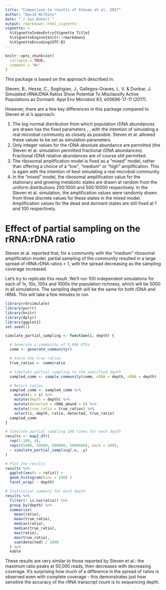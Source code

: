 ```yaml
---
title: "Comparison to results of Steven et al. 2017"
author: "David Wilkins"
date: "`r Sys.Date()`"
output: rmarkdown::html_vignette
vignette: >
  %\VignetteIndexEntry{Vignette Title}
  %\VignetteEngine{knitr::rmarkdown}
  %\VignetteEncoding{UTF-8}
---
```


```r
knitr::opts_chunk$set(
  collapse = TRUE,
  comment = "#>"
)
```

This package is based on the approach described in:

Steven, B., Hesse, C., Soghigian, J., Gallegos-Graves, L. V. & Dunbar, J. Simulated rRNA/DNA Ratios Show Potential To Misclassify Active Populations as Dormant. Appl Env Microbiol 83, e00696-17-11 (2017).

However, there are a few key differences in this package compared to Steven et al.'s approach:

1. The log-normal distribution from which population rDNA abundances are drawn has the fixed parameters \eqn{\mu = 0}, \eqn{\sigma = 1}, with the intention of simulating a real microbial community as closely as possible. Steven et al. allowed these values to be set as simulation parameters.
2. Only integer values for the rDNA absolute abundance are permitted (the Steven et al. simulation permitted fractional rDNA abundances). Fractional rDNA relative abundances are of course still permitted.
3. The ribosomal amplification model is fixed as a "mixed" model, rather than offering a choice of a "low", "medium" or "high" amplification. This is again with the intention of best simulating a real microbial community.
4. In the "mixed" model, the ribosomal amplification value for the stationary and growing metabolic states are drawn at random from the uniform distributions 200:1000 and 500:10000 respectively. In the Steven et al. simulation, the amplification values were randomly drawn from three discrete values for these states in the mixed model. Amplification values for the dead and dormant states are still fixed at 1 and 100 respectively.

# Effect of partial sampling on the rRNA:rDNA ratio

Steven et al. reported that, for a community with the "medium" ribosomal amplification model, partial sampling of the community resulted in a large spread of rRNA:rDNA ratios > 1, with the spread decreasing as the sampling coverage increased.

Let's try to replicate this result. We'll run 100 independent simulations for each of 1x, 10x, 100x and 1000x the population richness, which will be 5000 in all simulations. The sampling depth will be the same for both rDNA and rRNA. This will take a few minutes to run.

```r
library(rdrsimulate)
library(purrr)
library(knitr)
library(dplyr)
library(ggplot2)
set.seed(1)

simulate_partial_sampling <- function(i, depth) {

  # Generate a community of 5,000 OTUs
  comm <- generate_community()

  # Store the true ratios
  true_ratios <- comm$ratio

  # Simulate partial sampling to the specified depth
  sampled_comm <- sample_community(comm, nDNA = depth, nRNA = depth)

  # Return ratios
  sampled_comm <- sampled_comm %>%
    mutate(i = i) %>%
    mutate(depth = depth) %>%
    mutate(detected = rDNA_abund > 0) %>%
    mutate(true_ratio = true_ratios) %>%
    select(i, depth, ratio, detected, true_ratio)
  sampled_comm
}

# Simulate partial sampling 100 times for each depth
results <- map2_dfr(
  rep(1:100, 4),
  rep(c(5000, 50000, 500000, 5000000), each = 100),
  ~ simulate_partial_sampling(.x, .y)
)

# Plot the results
results %>%
  ggplot(aes(x = ratio)) +
  geom_histogram(bins = 100) +
  facet_wrap( ~ depth)

# Statistical summary for each depth
results %>%
  filter(! is.na(ratio)) %>%
  group_by(depth) %>%
  summarise(
    mean(ratio),
    mean(true_ratio),
    median(ratio),
    median(true_ratio),
    max(ratio),
    max(true_ratio),
    sum(detected) / 5000
  ) %>%
  kable
```

These results are very similar to those reported by Steven et al.: the maximum ratio peaks at 50,000 reads, then decreases with decreasing coverage. It's surprising how much of a difference in the spread of ratios is observed even with complete coverage - this demonstrates just how sensitive the accuracy of the rRNA transcript count is to sequencing depth.

